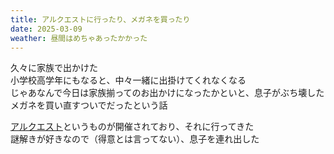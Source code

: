 ```yaml
---
title: アルクエストに行ったり、メガネを買ったり
date: 2025-03-09
weather: 昼間はめちゃあったかかった
---
```


久々に家族で出かけた  
小学校高学年にもなると、中々一緒に出掛けてくれなくなる  
じゃあなんで今日は家族揃ってのお出かけになったかといと、息子がぶち壊したメガネを買い直すついでだったという話  
  
[アルクエスト](https://alquest.org/)というものが開催されており、それに行ってきた  
謎解きが好きなので（得意とは言ってない）、息子を連れ出した  

